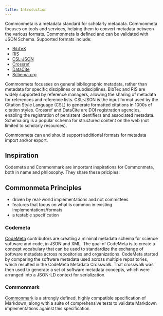 ```yaml
---
title: Introduction
---
```


Commonmeta is a metadata standard for scholarly metadata. Commonmeta focuses on tools and services, helping them to convert metadata between the various formats. Commonmeta is defined and can be validated with JSON Schema. Supported formats include:

* [BibTeX](https://www.bibtex.com)
* [RIS](https://en.wikipedia.org/wiki/RIS_(file_format))
* [CSL-JSON](https://citeproc-js.readthedocs.io/en/latest/csl-json/markup.html)
* [Crossref](https://gitlab.com/crossref/schema)
* [DataCite](https://schema.datacite.org)
* [Schema.org](https://schema.org)

Commonmeta focusses on general bibliographic metadata, rather than metadata for specific disciplines or subdisciplines. BibTex and RIS are widely supported by reference managers, allowing the sharing of metadata for references and reference lists. CSL-JSON is the input format used by the Citation Style Language (CSL) to generate formatted citations in 1000s of citation styles. Crossref and DataCite are DOI registration agencies, enabling the registration of persistent identifiers and associated metadata. Schema.org is a popular schema for structured content on the web (not limited to scholarly resources).

Commonmeta can and should support additional formats for metadata import and/or export.

## Inspiration

Codemeta and Commonmark are important inspirations for Commonmeta, both in name and philosophy. They share these priciples:

:::{.callout-tip}
## Commonmeta Principles

* driven by real-world implementations and not committees
* features that focus on what is common in existing implementations/formats
* a testable specification
:::

### Codemeta

[CodeMeta](https://codemeta.github.io/) contributors are creating a minimal metadata schema for science software and code, in JSON and XML. The goal of CodeMeta is to create a concept vocabulary that can be used to standardize the exchange of software metadata across repositories and organizations. CodeMeta started by comparing the software metadata used across multiple repositories, which resulted in the CodeMeta Metadata Crosswalk. That crosswalk was then used to generate a set of software metadata concepts, which were arranged into a JSON-LD context for serialization.
 
### Commonmark

[Commonmark](https://commonmark.org) is a strongly defined, highly compatible specification of Markdown, along with a suite of comprehensive tests to validate Markdown implementations against this specification.
